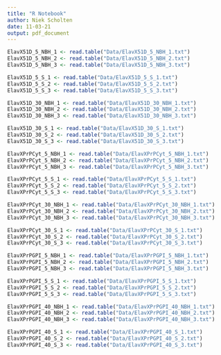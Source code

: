 ```yaml
---
title: "R Notebook"
author: Niek Scholten
date: 11-03-21
output: pdf_document
---
```


```r
ElavX51D_5_NBH_1 <- read.table("Data/ElavX51D_5_NBH_1.txt")
ElavX51D_5_NBH_2 <- read.table("Data/ElavX51D_5_NBH_2.txt")
ElavX51D_5_NBH_3 <- read.table("Data/ElavX51D_5_NBH_3.txt")

ElavX51D_5_S_1 <- read.table("Data/ElavX51D_5_S_1.txt")
ElavX51D_5_S_2 <- read.table("Data/ElavX51D_5_S_2.txt")
ElavX51D_5_S_3 <- read.table("Data/ElavX51D_5_S_3.txt")

ElavX51D_30_NBH_1 <- read.table("Data/ElavX51D_30_NBH_1.txt")
ElavX51D_30_NBH_2 <- read.table("Data/ElavX51D_30_NBH_2.txt")
ElavX51D_30_NBH_3 <- read.table("Data/ElavX51D_30_NBH_3.txt")

ElavX51D_30_S_1 <- read.table("Data/ElavX51D_30_S_1.txt")
ElavX51D_30_S_2 <- read.table("Data/ElavX51D_30_S_2.txt")
ElavX51D_30_S_3 <- read.table("Data/ElavX51D_30_S_3.txt")

ElavXPrPCyt_5_NBH_1 <- read.table("Data/ElavXPrPCyt_5_NBH_1.txt")
ElavXPrPCyt_5_NBH_2 <- read.table("Data/ElavXPrPCyt_5_NBH_2.txt")
ElavXPrPCyt_5_NBH_3 <- read.table("Data/ElavXPrPCyt_5_NBH_3.txt")

ElavXPrPCyt_5_S_1 <- read.table("Data/ElavXPrPCyt_5_S_1.txt")
ElavXPrPCyt_5_S_2 <- read.table("Data/ElavXPrPCyt_5_S_2.txt")
ElavXPrPCyt_5_S_3 <- read.table("Data/ElavXPrPCyt_5_S_3.txt")

ElavXPrPCyt_30_NBH_1 <- read.table("Data/ElavXPrPCyt_30_NBH_1.txt")
ElavXPrPCyt_30_NBH_2 <- read.table("Data/ElavXPrPCyt_30_NBH_2.txt")
ElavXPrPCyt_30_NBH_3 <- read.table("Data/ElavXPrPCyt_30_NBH_3.txt")

ElavXPrPCyt_30_S_1 <- read.table("Data/ElavXPrPCyt_30_S_1.txt")
ElavXPrPCyt_30_S_2 <- read.table("Data/ElavXPrPCyt_30_S_2.txt")
ElavXPrPCyt_30_S_3 <- read.table("Data/ElavXPrPCyt_30_S_3.txt")

ElavXPrPGPI_5_NBH_1 <- read.table("Data/ElavXPrPGPI_5_NBH_1.txt")
ElavXPrPGPI_5_NBH_2 <- read.table("Data/ElavXPrPGPI_5_NBH_2.txt")
ElavXPrPGPI_5_NBH_3 <- read.table("Data/ElavXPrPGPI_5_NBH_3.txt")

ElavXPrPGPI_5_S_1 <- read.table("Data/ElavXPrPGPI_5_S_1.txt")
ElavXPrPGPI_5_S_2 <- read.table("Data/ElavXPrPGPI_5_S_2.txt")
ElavXPrPGPI_5_S_3 <- read.table("Data/ElavXPrPGPI_5_S_3.txt")

ElavXPrPGPI_40_NBH_1 <- read.table("Data/ElavXPrPGPI_40_NBH_1.txt")
ElavXPrPGPI_40_NBH_2 <- read.table("Data/ElavXPrPGPI_40_NBH_2.txt")
ElavXPrPGPI_40_NBH_3 <- read.table("Data/ElavXPrPGPI_40_NBH_3.txt")

ElavXPrPGPI_40_S_1 <- read.table("Data/ElavXPrPGPI_40_S_1.txt")
ElavXPrPGPI_40_S_2 <- read.table("Data/ElavXPrPGPI_40_S_2.txt")
ElavXPrPGPI_40_S_3 <- read.table("Data/ElavXPrPGPI_40_S_3.txt")


```
